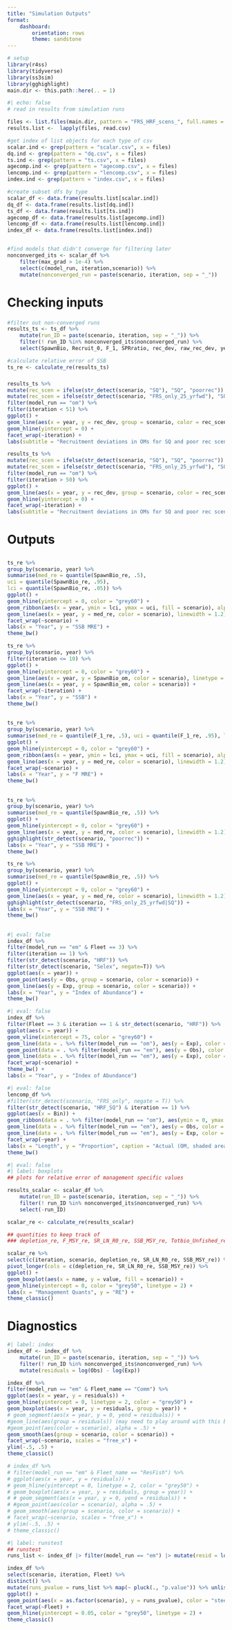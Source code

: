 ```yaml
---
title: "Simulation Outputs"
format: 
    dashboard:
        orientation: rows
        theme: sandstone
---
```



```r
# setup 
library(r4ss)
library(tidyverse)
library(ss3sim)
library(gghighlight)
main.dir <- this.path::here(.. = 1)
```

```r
#| echo: false
# read in results from simulation runs

files <- list.files(main.dir, pattern = "FRS_HRF_scens_", full.names = T)
results.list <-  lapply(files, read.csv)

#get index of list objects for each type of csv
scalar.ind <- grep(pattern = "scalar.csv", x = files)
dq.ind <- grep(pattern = "dq.csv", x = files)
ts.ind <- grep(pattern = "ts.csv", x = files)
agecomp.ind <- grep(pattern = "agecomp.csv", x = files)
lencomp.ind <- grep(pattern = "lencomp.csv", x = files)
index.ind <- grep(pattern = "index.csv", x = files)

#create subset dfs by type
scalar_df <- data.frame(results.list[scalar.ind])
dq_df <- data.frame(results.list[dq.ind])
ts_df <- data.frame(results.list[ts.ind])
agecomp_df <- data.frame(results.list[agecomp.ind])
lencomp_df <- data.frame(results.list[lencomp.ind])
index_df <- data.frame(results.list[index.ind])


#find models that didn't converge for filtering later
nonconverged_its <- scalar_df %>% 
    filter(max_grad > 1e-4) %>% 
    select(c(model_run, iteration,scenario)) %>% 
    mutate(nonconverged_run = paste(scenario, iteration, sep = "_"))
```

# Checking inputs  

### 
```r
#filter out non-converged runs
results_ts <- ts_df %>% 
    mutate(run_ID = paste(scenario, iteration, sep = "_")) %>% 
    filter(! run_ID %in% nonconverged_its$nonconverged_run) %>% 
    select(SpawnBio, Recruit_0, F_1, SPRratio, rec_dev, raw_rec_dev, year, model_run, iteration, scenario)

#calculate relative error of SSB
ts_re <- calculate_re(results_ts)
```

### 
```r

results_ts %>% 
mutate(rec_scen = ifelse(str_detect(scenario, "SQ"), "SQ", "poorrec")) %>% 
mutate(rec_scen = ifelse(str_detect(scenario, "FRS_only_25_yrfwd"), "SQ", rec_scen)) %>%
filter(model_run == "om") %>% 
filter(iteration < 51) %>%
ggplot() +
geom_line(aes(x = year, y = rec_dev, group = scenario, color = rec_scen)) +
geom_hline(yintercept = 0) +
facet_wrap(~iteration) +
labs(subtitle = "Recruitment deviations in OMs for SQ and poor rec scenarios", x = "Year", y = "Recruitment Deviations")
```
```r
results_ts %>% 
mutate(rec_scen = ifelse(str_detect(scenario, "SQ"), "SQ", "poorrec")) %>% 
mutate(rec_scen = ifelse(str_detect(scenario, "FRS_only_25_yrfwd"), "SQ", rec_scen)) %>%
filter(model_run == "om") %>% 
filter(iteration > 50) %>%
ggplot() +
geom_line(aes(x = year, y = rec_dev, group = scenario, color = rec_scen)) +
geom_hline(yintercept = 0) +
facet_wrap(~iteration) +
labs(subtitle = "Recruitment deviations in OMs for SQ and poor rec scenarios", x = "Year", y = "Recruitment Deviations")
```

# Outputs 

## 
```r

ts_re %>%
group_by(scenario, year) %>% 
summarise(med_re = quantile(SpawnBio_re, .5),
uci = quantile(SpawnBio_re, .95),
lci = quantile(SpawnBio_re, .05)) %>% 
ggplot() +
geom_hline(yintercept = 0, color = "grey60") +
geom_ribbon(aes(x = year, ymin = lci, ymax = uci, fill = scenario), alpha = .5) + 
geom_line(aes(x = year, y = med_re, color = scenario), linewidth = 1.2) +
facet_wrap(~scenario) + 
labs(x = "Year", y = "SSB MRE") + 
theme_bw()
```

```r
ts_re %>%
group_by(scenario, year) %>% 
filter(iteration <= 10) %>% 
ggplot() +
geom_hline(yintercept = 0, color = "grey60") +
geom_line(aes(x = year, y = SpawnBio_om, color = scenario), linetype = 2) + 
geom_line(aes(x = year, y = SpawnBio_em, color = scenario)) +
facet_wrap(~iteration) + 
labs(x = "Year", y = "SSB") + 
theme_bw()
```

##  
```r
ts_re %>%
group_by(scenario, year) %>% 
summarise(med_re = quantile(F_1_re, .5), uci = quantile(F_1_re, .95), lci = quantile(F_1_re, .05)) %>% 
ggplot() +
geom_hline(yintercept = 0, color = "grey60") +
geom_ribbon(aes(x = year, ymin = lci, ymax = uci, fill = scenario), alpha = .5) + 
geom_line(aes(x = year, y = med_re, color = scenario), linewidth = 1.2) +
facet_wrap(~scenario) + 
labs(x = "Year", y = "F MRE") + 
theme_bw()

```

##  
```r
ts_re %>%
group_by(scenario, year) %>% 
summarise(med_re = quantile(SpawnBio_re, .5)) %>% 
ggplot() +
geom_hline(yintercept = 0, color = "grey60") +
geom_line(aes(x = year, y = med_re, color = scenario), linewidth = 1.2) +
gghighlight(str_detect(scenario, "poorrec")) +
labs(x = "Year", y = "SSB MRE") + 
theme_bw()
```
```r
ts_re %>%
group_by(scenario, year) %>% 
summarise(med_re = quantile(SpawnBio_re, .5)) %>% 
ggplot() +
geom_hline(yintercept = 0, color = "grey60") +
geom_line(aes(x = year, y = med_re, color = scenario), linewidth = 1.2) +
gghighlight(str_detect(scenario, "FRS_only_25_yrfwd|SQ")) +
labs(x = "Year", y = "SSB MRE") + 
theme_bw()


```

##  
```r
#| eval: false
index_df %>% 
filter(model_run == "em" & Fleet == 3) %>% 
filter(iteration == 1) %>%
filter(str_detect(scenario, "HRF")) %>%
filter(str_detect(scenario, "Selex", negate=T)) %>% 
ggplot(aes(x = year)) + 
geom_point(aes(y = Obs, group = scenario, color = scenario)) +
geom_line(aes(y = Exp, group = scenario, color = scenario)) +
labs(x = "Year", y = "Index of Abundance") +
theme_bw()
```

```r
#| eval: false
index_df %>% 
filter(Fleet == 3 & iteration == 1 & str_detect(scenario, "HRF")) %>%
ggplot(aes(x = year)) + 
geom_vline(xintercept = 75, color = "grey60") +
geom_line(data = . %>% filter(model_run == "om"), aes(y = Exp), color = "blue", linetype = 2) +
geom_point(data = . %>% filter(model_run == "em"), aes(y = Obs), color = "#1B9E77", size = 2) +
geom_line(data = . %>% filter(model_run == "em"), aes(y = Exp), color = "red") +
facet_wrap(~scenario) + 
theme_bw() +
labs(x = "Year", y = "Index of Abundance")
```

```r
#| eval: false
lencomp_df %>% 
#filter(str_detect(scenario, "FRS_only", negate = T)) %>% 
filter(str_detect(scenario, "HRF_SQ") & iteration == 1) %>%
ggplot(aes(x = Bin)) + 
geom_ribbon(data = . %>% filter(model_run == "om"), aes(ymin = 0, ymax = Exp, fill = scenario), alpha = .35) +
geom_line(data = . %>% filter(model_run == "em"), aes(y = Obs, color = scenario), linetype = 2) +
geom_line(data = . %>% filter(model_run == "em"), aes(y = Exp, color = scenario)) +
facet_wrap(~year) + 
labs(x = "Length", y = "Proportion", caption = "Actual (OM, shaded area), observed (dashed line), and expected (solid line) length compositions for 1 iteration of HRF scenarios") +
theme_bw()

```
```r
#| eval: false
#| label: boxplots
## plots for relative error of management specific values 

results_scalar <- scalar_df %>%  
    mutate(run_ID = paste(scenario, iteration, sep = "_")) %>% 
    filter(! run_ID %in% nonconverged_its$nonconverged_run) %>% 
    select(-run_ID)

scalar_re <- calculate_re(results_scalar)

## quantities to keep track of 
### depletion_re, F_MSY_re, SR_LN_R0_re, SSB_MSY_re, Totbio_Unfished_re

scalar_re %>% 
select(c(iteration, scenario, depletion_re, SR_LN_R0_re, SSB_MSY_re)) %>%
pivot_longer(cols = c(depletion_re, SR_LN_R0_re, SSB_MSY_re)) %>% 
ggplot() +
geom_boxplot(aes(x = name, y = value, fill = scenario)) + 
geom_hline(yintercept = 0, color = "grey50", linetype = 2) +
labs(x = "Management Quants", y = "RE") + 
theme_classic()


```

# Diagnostics  
```r
#| label: index
index_df <- index_df %>% 
    mutate(run_ID = paste(scenario, iteration, sep = "_")) %>% 
    filter(! run_ID %in% nonconverged_its$nonconverged_run) %>% 
    mutate(residuals = log(Obs) - log(Exp))

index_df %>%
filter(model_run == "em" & Fleet_name == "Comm") %>%
ggplot(aes(x = year, y = residuals)) + 
geom_hline(yintercept = 0, linetype = 2, color = "grey50") +
geom_boxplot(aes(x = year, y = residuals, group = year)) +
# geom_segment(aes(x = year, y = 0, yend = residuals)) +
#geom_line(aes(group = residuals)) (may need to play around with this but should make it so you don't need segments)
#geom_point(aes(color = scenario), alpha = .5) + 
geom_smooth(aes(group = scenario, color = scenario)) +
facet_wrap(~scenario, scales = "free_x") + 
ylim(-.5, .5) +
theme_classic()

# index_df %>%
# filter(model_run == "em" & Fleet_name == "ResFish") %>%
# ggplot(aes(x = year, y = residuals)) + 
# geom_hline(yintercept = 0, linetype = 2, color = "grey50") +
# geom_boxplot(aes(x = year, y = residuals, group = year)) +
# # geom_segment(aes(x = year, y = 0, yend = residuals)) +
# #geom_point(aes(color = scenario), alpha = .5) + 
# geom_smooth(aes(group = scenario, color = scenario)) +
# facet_wrap(~scenario, scales = "free_x") + 
# ylim(-.5, .5) +
# theme_classic()
```

```r
#| label: runstest
## runstest 
runs_list <- index_df |> filter(model_run == "em") |> mutate(resid = log(Obs) - log(Exp)) |> group_by(scenario, iteration, Fleet) |> group_map(~randtests::runs.test(.x$resid, alternative = "left.sided"))

index_df %>% 
select(scenario, iteration, Fleet) %>% 
distinct() %>% 
mutate(runs_pvalue = runs_list %>% map(~ pluck(., "p.value")) %>% unlist()) %>% 
ggplot() +
geom_point(aes(x = as.factor(scenario), y = runs_pvalue), color = "steelblue", alpha = 0.5, size = 4) +
facet_wrap(~Fleet) +
geom_hline(yintercept = 0.05, color = "grey50", linetype = 2) + 
theme_classic() 


```



